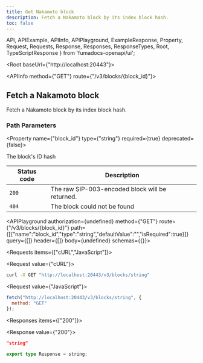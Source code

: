 ```yaml
---
title: Get Nakamoto block
description: Fetch a Nakamoto block by its index block hash.
toc: false
---
```


  API,
  APIExample,
  APIInfo,
  APIPlayground,
  ExampleResponse,
  Property,
  Request,
  Requests,
  Response,
  Responses,
  ResponseTypes,
  Root,
  TypeScriptResponse
} from 'fumadocs-openapi/ui';

<Root baseUrl={"http://localhost:20443"}>

<API>

<APIInfo method={"GET"} route={"/v3/blocks/{block_id}"}>

## Fetch a Nakamoto block

Fetch a Nakamoto block by its index block hash.

### Path Parameters

<Property name={"block_id"} type={"string"} required={true} deprecated={false}>

The block's ID hash

</Property>

| Status code | Description |
| ----------- | ----------- |
| `200` | The raw SIP-003-encoded block will be returned. |
| `404` | The block could not be found |

<APIPlayground authorization={undefined} method={"GET"} route={"/v3/blocks/{block_id}"} path={[{"name":"block_id","type":"string","defaultValue":"","isRequired":true}]} query={[]} header={[]} body={undefined} schemas={{}}>

</APIPlayground>

</APIInfo>

<APIExample>

<Requests items={["cURL","JavaScript"]}>

<Request value={"cURL"}>

```bash
curl -X GET "http://localhost:20443/v3/blocks/string"
```

</Request>

<Request value={"JavaScript"}>

```js
fetch("http://localhost:20443/v3/blocks/string", {
  method: "GET"
});
```

</Request>

</Requests>

<Responses items={["200"]}>

<Response value={"200"}>

<ResponseTypes>

<ExampleResponse>

```json
"string"
```

</ExampleResponse>

<TypeScriptResponse>

```ts
export type Response = string;
```

</TypeScriptResponse>

</ResponseTypes>

</Response>

</Responses>

</APIExample>

</API>

</Root>
